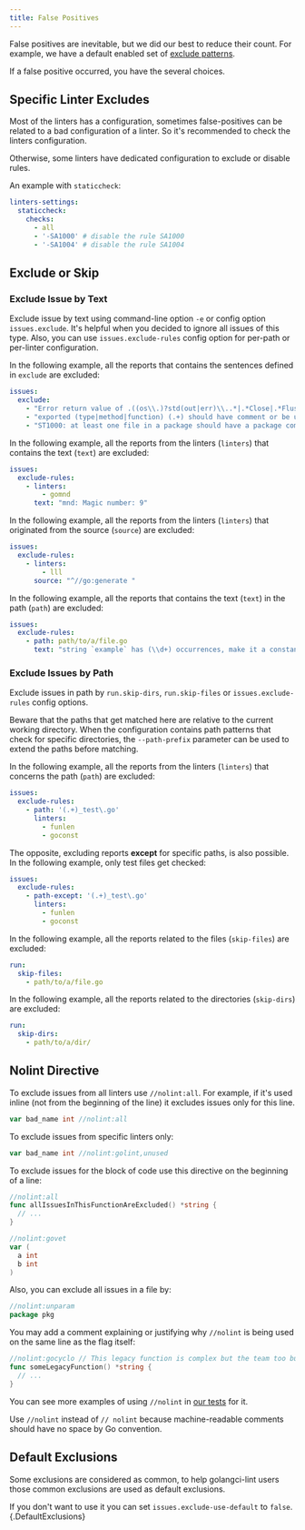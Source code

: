 ```yaml
---
title: False Positives
---
```


False positives are inevitable, but we did our best to reduce their count.
For example, we have a default enabled set of [exclude patterns](/usage/configuration#command-line-options).

If a false positive occurred, you have the several choices.

## Specific Linter Excludes

Most of the linters has a configuration, sometimes false-positives can be related to a bad configuration of a linter.
So it's recommended to check the linters configuration.

Otherwise, some linters have dedicated configuration to exclude or disable rules.

An example with `staticcheck`:

```yml
linters-settings:
  staticcheck:
    checks:
      - all
      - '-SA1000' # disable the rule SA1000
      - '-SA1004' # disable the rule SA1004
```

## Exclude or Skip

### Exclude Issue by Text

Exclude issue by text using command-line option `-e` or config option `issues.exclude`.
It's helpful when you decided to ignore all issues of this type.
Also, you can use `issues.exclude-rules` config option for per-path or per-linter configuration.

In the following example, all the reports that contains the sentences defined in `exclude` are excluded:

```yml
issues:
  exclude:
    - "Error return value of .((os\\.)?std(out|err)\\..*|.*Close|.*Flush|os\\.Remove(All)?|.*printf?|os\\.(Un)?Setenv). is not checked"
    - "exported (type|method|function) (.+) should have comment or be unexported"
    - "ST1000: at least one file in a package should have a package comment"
```

In the following example, all the reports from the linters (`linters`) that contains the text (`text`) are excluded:

```yml
issues:
  exclude-rules:
    - linters:
        - gomnd
      text: "mnd: Magic number: 9"
```

In the following example, all the reports from the linters (`linters`) that originated from the source (`source`) are excluded:

```yml
issues:
  exclude-rules:
    - linters:
        - lll
      source: "^//go:generate "
```

In the following example, all the reports that contains the text (`text`) in the path (`path`) are excluded:

```yml
issues:
  exclude-rules:
    - path: path/to/a/file.go
      text: "string `example` has (\\d+) occurrences, make it a constant"
```

### Exclude Issues by Path

Exclude issues in path by `run.skip-dirs`, `run.skip-files` or `issues.exclude-rules` config options.

Beware that the paths that get matched here are relative to the current working directory.
When the configuration contains path patterns that check for specific directories,
the `--path-prefix` parameter can be used to extend the paths before matching.

In the following example, all the reports from the linters (`linters`) that concerns the path (`path`) are excluded:

```yml
issues:
  exclude-rules:
    - path: '(.+)_test\.go'
      linters:
        - funlen
        - goconst
```

The opposite, excluding reports **except** for specific paths, is also possible.
In the following example, only test files get checked:

```yml
issues:
  exclude-rules:
    - path-except: '(.+)_test\.go'
      linters:
        - funlen
        - goconst
```

In the following example, all the reports related to the files (`skip-files`) are excluded:

```yml
run:
  skip-files:
    - path/to/a/file.go
```

In the following example, all the reports related to the directories (`skip-dirs`) are excluded:

```yml
run:
  skip-dirs:
    - path/to/a/dir/
```

## Nolint Directive

To exclude issues from all linters use `//nolint:all`.
For example, if it's used inline (not from the beginning of the line) it excludes issues only for this line.

```go
var bad_name int //nolint:all
```

To exclude issues from specific linters only:

```go
var bad_name int //nolint:golint,unused
```

To exclude issues for the block of code use this directive on the beginning of a line:

```go
//nolint:all
func allIssuesInThisFunctionAreExcluded() *string {
  // ...
}

//nolint:govet
var (
  a int
  b int
)
```

Also, you can exclude all issues in a file by:

```go
//nolint:unparam
package pkg
```

You may add a comment explaining or justifying why `//nolint` is being used on the same line as the flag itself:

```go
//nolint:gocyclo // This legacy function is complex but the team too busy to simplify it
func someLegacyFunction() *string {
  // ...
}
```

You can see more examples of using `//nolint` in [our tests](https://github.com/golangci/golangci-lint/tree/master/pkg/result/processors/testdata) for it.

Use `//nolint` instead of `// nolint` because machine-readable comments should have no space by Go convention.

## Default Exclusions

Some exclusions are considered as common, to help golangci-lint users those common exclusions are used as default exclusions.

If you don't want to use it you can set `issues.exclude-use-default` to `false`.
{.DefaultExclusions}
